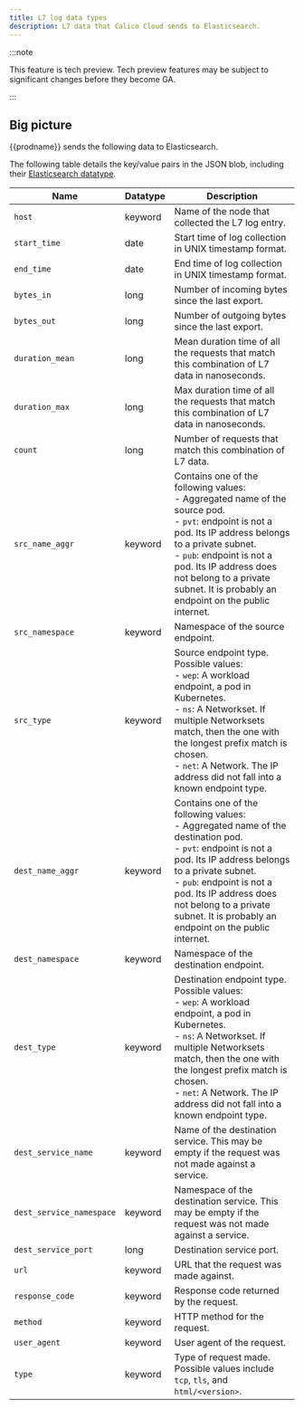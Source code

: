 ```yaml
---
title: L7 log data types
description: L7 data that Calico Cloud sends to Elasticsearch. 
---
```


:::note

This feature is tech preview. Tech preview features may be subject to significant changes before they become GA.

:::

## Big picture

{{prodname}} sends the following data to Elasticsearch. 

The following table details the key/value pairs in the JSON blob, including their [Elasticsearch datatype](https://www.elastic.co/guide/en/elasticsearch/reference/current/mapping-types.html).

| Name                     | Datatype          | Description |
| ------------------------ | ----------------- | ----------- |
| `host`                   | keyword           | Name of the node that collected the L7 log entry. |
| `start_time`             | date              | Start time of log collection in UNIX timestamp format. |
| `end_time`               | date              | End time of log collection in UNIX timestamp format. |
| `bytes_in`               | long              | Number of incoming bytes since the last export. |
| `bytes_out`              | long              | Number of outgoing bytes since the last export. |
| `duration_mean`          | long              | Mean duration time of all the requests that match this combination of L7 data in nanoseconds. |
| `duration_max`           | long              | Max duration time of all the requests that match this combination of L7 data in nanoseconds. |
| `count`                  | long              | Number of requests that match this combination of L7 data. |
| `src_name_aggr`          | keyword           | Contains one of the following values:<br />- Aggregated name of the source pod. <br />- `pvt`: endpoint is not a pod. Its IP address belongs to a private subnet. <br />- `pub`: endpoint is not a pod. Its IP address does not belong to a private subnet. It is probably an endpoint on the public internet. |
| `src_namespace`          | keyword           | Namespace of the source endpoint. |
| `src_type`               | keyword           | Source endpoint type. Possible values:<br />- `wep`: A workload endpoint, a pod in Kubernetes.<br />- `ns`: A Networkset. If multiple Networksets match, then the one with the longest prefix match is chosen.<br />- `net`: A Network. The IP address did not fall into a known endpoint type.|
| `dest_name_aggr`         | keyword           | Contains one of the following values:<br />- Aggregated name of the destination pod. <br />- `pvt`: endpoint is not a pod. Its IP address belongs to a private subnet. <br />- `pub`: endpoint is not a pod. Its IP address does not belong to a private subnet. It is probably an endpoint on the public internet. |
| `dest_namespace`         | keyword           | Namespace of the destination endpoint. |
| `dest_type`              | keyword           | Destination endpoint type. Possible values:<br />- `wep`: A workload endpoint, a pod in Kubernetes.<br />- `ns`: A Networkset. If multiple Networksets match, then the one with the longest prefix match is chosen.<br />- `net`: A Network. The IP address did not fall into a known endpoint type.|
| `dest_service_name`      | keyword           | Name of the destination service. This may be empty if the request was not made against a service. |
| `dest_service_namespace` | keyword           | Namespace of the destination service. This may be empty if the request was not made against a service. |
| `dest_service_port`      | long              | Destination service port. |
| `url`                    | keyword           | URL that the request was made against. |
| `response_code`          | keyword           | Response code returned by the request. |
| `method`                 | keyword           | HTTP method for the request. |
| `user_agent`             | keyword           | User agent of the request. |
| `type`                   | keyword           | Type of request made. Possible values include `tcp`, `tls`, and `html/<version>`. |

